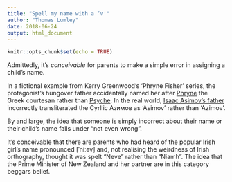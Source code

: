 ```yaml
---
title: "Spell my name with a ‘v'"
author: "Thomas Lumley"
date: 2018-06-24
output: html_document
---
```


```r
knitr::opts_chunk$set(echo = TRUE)
```

Admittedly, it's *conceivable* for parents to make a simple error in assigning a child's name.

In a fictional example from Kerry Greenwood's 'Phryne Fisher' series, the protagonist's hungover father  accidentally named her after [Phryne](https://en.wikipedia.org/wiki/Phryne) the Greek courtesan rather than [Psyche](https://en.wikipedia.org/wiki/Cupid_and_Psyche). In the real world, [Isaac Asimov's father](https://en.wikipedia.org/wiki/Isaac_Asimov#Family_name_etymology) incorrectly transliterated the Cyrllic Азимов as 'Asimov' rather than 'Azimov'.

By and large, the idea that someone is simply incorrect about their name or their child's name falls under "not even wrong".

It's conceivable that there are parents who had heard of the popular Irish girl's name pronounced [ˈniːəv] and, not realising the weirdness of Irish orthography, thought it was spelt "Neve" rather than "Niamh".  The idea that the Prime Minister of New Zealand and her partner are in this category beggars belief. 


